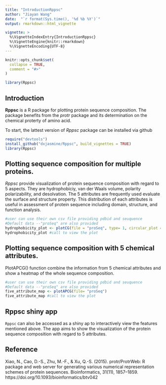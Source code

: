 ```yaml
---
title: "IntroductionRppsc"
author: "Jiayan Wang"
date:  "`r format(Sys.time(), '%d %b %Y')`"
output: rmarkdown::html_vignette

vignette: >
  %\VignetteIndexEntry{IntroductionRppsc}
  %\VignetteEngine{knitr::rmarkdown}
  %\VignetteEncoding{UTF-8}
---
```


```r
knitr::opts_chunk$set(
  collapse = TRUE,
  comment = "#>"
)
```

```r
library(Rppsc)
```

## Introduction

**Rppsc** is a R package for plotting protein sequence composition. The package benefits from the *protr* package and its determination on the chemical proterty of amino acid.

To start, the lattest version of *Rppsc* package can be installed via github 
```r
require("devtools")
install_github("dxjasmine/Rppsc", build_vignettes = TRUE)
library(Rppsc)
```


## Plotting sequence composition for multiple proteins. 
*Rppsc* provide visualization of protein sequence composition with regard to 5 aspects. They are hydrophobiciy, van der Waals volume, polarity
polarizability, and desolvation. The 5 attributes are frequently used evaluate the surface and structure property. This distribution of each attributes is useful in assessment of protein sequence including domain, structure, and function analysis. 


```r
#user can use their own csv file providing pdbid and seuquence
#Default data --"proSeq" are also provided
hydrophobicity_plot <- plotCG(file = "proSeq", type= 1, circular_plot = TRUE)
hydrophobicity_plot #call to view the plot
```

## Plotting sequence composition with 5 chemical attributes.

PlotAPCG() function combine the information from 5 chemical attributes and show a heatmap of the whole sequence composition.


```r
#user can use their own csv file providing pdbid and seuquence
#Default data --"proSeq" are also provided
five_attribute_map <- plotAPCG(file= "proSeq")
five_attribute_map #call to view the plot
```

## Rppsc shiny app
`Rppsc` can also be accessed as a shiny ap to interactively view the features mentioned above. The app aims to show the visualization of the protein sequence composition with regard to 5 attributes. 



## Reference
Xiao, N., Cao, D.-S., Zhu, M.-F., & Xu, Q.-S. (2015). protr/ProtrWeb: R package and web server for generating various numerical representation schemes of protein sequences. Bioinformatics, 31(11), 1857–1859. https://doi.org/10.1093/bioinformatics/btv042
